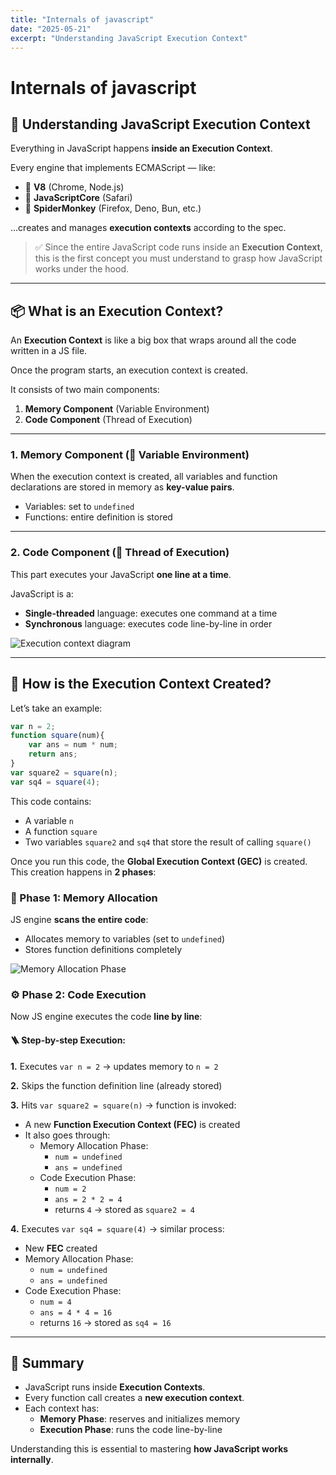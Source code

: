 ```yaml
---
title: "Internals of javascript"
date: "2025-05-21"
excerpt: "Understanding JavaScript Execution Context"
---
```


# Internals of javascript

## 🧠 Understanding JavaScript Execution Context

Everything in JavaScript happens **inside an Execution Context**.

Every engine that implements ECMAScript — like:

- 🧩 **V8** (Chrome, Node.js)
- 🍏 **JavaScriptCore** (Safari)
- 🦊 **SpiderMonkey** (Firefox, Deno, Bun, etc.)

...creates and manages **execution contexts** according to the spec.

> ✅ Since the entire JavaScript code runs inside an **Execution Context**, this is the first concept you must understand to grasp how JavaScript works under the hood.

---

## 📦 What is an Execution Context?

An **Execution Context** is like a big box that wraps around all the code written in a JS file.

Once the program starts, an execution context is created.

It consists of two main components:

1. **Memory Component** (Variable Environment)
2. **Code Component** (Thread of Execution)

---

### 1. Memory Component (🧠 Variable Environment)

When the execution context is created, all variables and function declarations are stored in memory as **key-value pairs**.

- Variables: set to `undefined`
- Functions: entire definition is stored

---

### 2. Code Component (🧾 Thread of Execution)

This part executes your JavaScript **one line at a time**.

JavaScript is a:

- **Single-threaded** language: executes one command at a time
- **Synchronous** language: executes code line-by-line in order

<Image 
  src="/research/internal-of-js/img1.jpeg"
  alt="Execution context diagram" 
  width={800}
  height={500}
  className="rounded-xl shadow-lg my-6 border border-gray-200"
/>

---

## 🚀 How is the Execution Context Created?

Let’s take an example:

```js
var n = 2;
function square(num){
    var ans = num * num;
    return ans;
}
var square2 = square(n);
var sq4 = square(4);
```

This code contains:
- A variable `n`
- A function `square`
- Two variables `square2` and `sq4` that store the result of calling `square()`

Once you run this code, the **Global Execution Context (GEC)** is created. This creation happens in **2 phases**:

### 🧮 Phase 1: Memory Allocation

JS engine **scans the entire code**:

- Allocates memory to variables (set to `undefined`)
- Stores function definitions completely

<Image 
  src="/research/internal-of-js/img2.jpeg"
  alt="Memory Allocation Phase" 
  width={800}
  height={500}
  className="rounded-xl shadow-lg my-6 border border-gray-200"
/>

### ⚙️ Phase 2: Code Execution

Now JS engine executes the code **line by line**:

#### 🪜 Step-by-step Execution:

**1.** Executes `var n = 2` → updates memory to `n = 2`

**2.** Skips the function definition line (already stored)

**3.** Hits `var square2 = square(n)` → function is invoked:

- A new **Function Execution Context (FEC)** is created
- It also goes through:
  - Memory Allocation Phase:
    - `num = undefined`
    - `ans = undefined`
  - Code Execution Phase:
    - `num = 2`
    - `ans = 2 * 2 = 4`
    - returns `4` → stored as `square2 = 4`

**4.** Executes `var sq4 = square(4)` → similar process:

- New **FEC** created
- Memory Allocation Phase:
  - `num = undefined`
  - `ans = undefined`
- Code Execution Phase:
  - `num = 4`
  - `ans = 4 * 4 = 16`
  - returns `16` → stored as `sq4 = 16`

---

## 🧩 Summary

- JavaScript runs inside **Execution Contexts**.
- Every function call creates a **new execution context**.
- Each context has:
  - **Memory Phase**: reserves and initializes memory
  - **Execution Phase**: runs the code line-by-line

Understanding this is essential to mastering **how JavaScript works internally**.